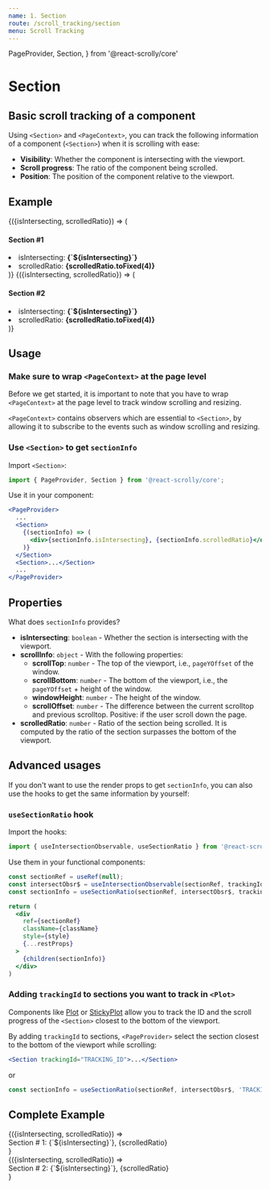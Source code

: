```yaml
---
name: 1. Section
route: /scroll_tracking/section
menu: Scroll Tracking
---
```


  PageProvider,
  Section,
} from '@react-scrolly/core'


# Section
## Basic scroll tracking of a component

Using `<Section>` and `<PageContext>`, you can track the following information of a component (`<Section>`) when it is scrolling with ease:

- **Visibility**: Whether the component is intersecting with the viewport.
- **Scroll progress**: The ratio of the component being scrolled.
- **Position**: The position of the component relative to the viewport.

## Example
<DemoWrapper>
  <PageProvider>
    <BorderedDemoSection color={defaultColors.gray} height="80vh">
      {({isIntersecting, scrolledRatio}) => (
        <CenterBox>
          <h4>
            Section #1
          </h4>
          <li>isIntersecting: <b>{`${isIntersecting}`}</b></li>
          <li>scrolledRatio: <b>{scrolledRatio.toFixed(4)}</b></li>
        </CenterBox>
      )}
    </BorderedDemoSection>
    <BorderedDemoSection color={defaultColors.gray} height="100vh">
      {({isIntersecting, scrolledRatio}) => (
        <CenterBox>
          <h4>
            Section #2
          </h4>
          <li>isIntersecting: <b>{`${isIntersecting}`}</b></li>
          <li>scrolledRatio: <b>{scrolledRatio.toFixed(4)}</b></li>
        </CenterBox>
      )}
    </BorderedDemoSection>
  </PageProvider>
</DemoWrapper>

## Usage

### Make sure to wrap `<PageContext>` at the page level

Before we get started, it is important to note that you have to wrap `<PageContext>` at the page level to track window scrolling and resizing.

`<PageContext>` contains observers which are essential to `<Section>`,
by allowing it to subscribe to the events such as window scrolling and resizing.

### Use `<Section>` to get `sectionInfo`

Import `<Section>`:
```jsx
import { PageProvider, Section } from '@react-scrolly/core';
```

Use it in your component:
```jsx
<PageProvider>
  ...
  <Section>
    {(sectionInfo) => (
      <div>{sectionInfo.isIntersecting}, {sectionInfo.scrolledRatio}</div>
    )}
  </Section>
  <Section>...</Section>
  ...
</PageProvider>
```


## Properties

What does `sectionInfo` provides?

* **isIntersecting**: `boolean` - Whether the section is intersecting with the viewport.
* **scrollInfo**: `object` - With the following properties:
  * **scrollTop**: `number` - The top of the viewport, i.e., `pageYOffset` of the window.
  * **scrollBottom**: `number` - The bottom of the viewport, i.e., the `pageYOffset` + height of the window.
  * **windowHeight**: `number` - The height of the window.
  * **scrollOffset**: `number` - The difference between the current scrolltop and previous scrolltop. Positive: if the user scroll down the page.
* **scrolledRatio**: `number` - Ratio of the section being scrolled. It is computed by the ratio of the section surpasses the bottom of the viewport.


## Advanced usages

If you don't want to use the render props to get `sectionInfo`, you can also use the hooks to get the same information by yourself:

### `useSectionRatio` hook

Import the hooks:
```jsx
import { useIntersectionObservable, useSectionRatio } from '@react-scrolly/core';
```

Use them in your functional components:
```jsx
const sectionRef = useRef(null);
const intersectObsr$ = useIntersectionObservable(sectionRef, trackingId);
const sectionInfo = useSectionRatio(sectionRef, intersectObsr$, trackingId);

return (
  <div
    ref={sectionRef}
    className={className}
    style={style}
    {...restProps}
  >
    {children(sectionInfo)}
  </div>
)
```

### Adding `trackingId` to sections you want to track in `<Plot>`
Components like [Plot](/scroll_tracking/plot) or [StickyPlot](/pinning_sections/sticky_plot)
allow you to track the ID and the scroll progress of the `<Section>` closest to the bottom of the viewport.

By adding `trackingId` to sections, `<PageProvider>` select the section closest to the bottom of the viewport while scrolling:

```jsx
<Section trackingId="TRACKING_ID">...</Section>
```

or
```jsx
const sectionInfo = useSectionRatio(sectionRef, intersectObsr$, 'TRACKING_ID');
```

## Complete Example

<Playground>
  <div style={{ width: '100%' }}>
    <PageProvider>
      <Section style={sectionStyle}>
        {({isIntersecting, scrolledRatio}) => <div>Section # 1: {`${isIntersecting}`}, {scrolledRatio}</div>}
      </Section>
      <Section style={sectionStyle}>
        {({isIntersecting, scrolledRatio}) => <div>Section # 2: {`${isIntersecting}`}, {scrolledRatio}</div>}
      </Section>
    </PageProvider>
  </div>
</Playground>

<Props of={Section} />
